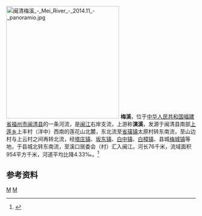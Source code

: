 {{Otheruses|梅溪|other=同名或類似名的其它條目描述}}
[[File:闽清梅溪_-_Mei_River_-_2014.11_-_panoramio.jpg|300px]]
'''梅溪'''，位于[[中华人民共和国|中华人民共和国]][[福建省|福建省]][[福州市|福州市]][[闽清县|闽清县]]的一条河流，是[[闽江|闽江]]右岸支流，上游称'''演溪'''，发源于闽清县南部[[上莲乡|上莲乡]]上丰村（洋中）西南的莲花山北麓，东北流至[[省璜镇|省璜镇]]太原村转东南流，至山边村与上云村之间再转北流，经[[塔庄镇|塔庄镇]]、[[坂东镇|坂东镇]]、[[白中镇|白中镇]]、[[白樟镇|白樟镇]]、县城[[梅城镇_(闽清县)|梅城镇]]等地，于县城北转东南流，至溪口居委会（村）汇入闽江。河长76千米，流域面积954平方千米，河道平均比降4.33‰。<ref name="中国河湖大典">{{cite book zh |author=《[[中国河湖大典|中国河湖大典]]》编纂委员会 |title=《中国河湖大典·东南诸河、台湾卷》 |format=M |edition=1 |location=北京 |publisher=中国水利水电出版社 |date=2014年12月 |pages=101页 |id= ISBN 978-7-5170-2765-2}}</ref>

==参考资料==
{{reflist}}
{{China-river-stub}}

[[Category:福建河流|M]]
[[Category:闽江|M]]
